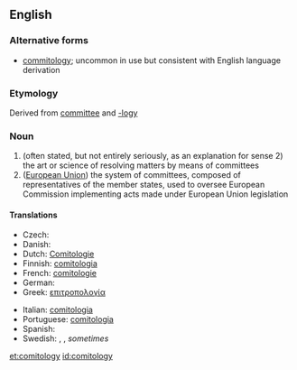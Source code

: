 ==English==

===Alternative forms===
* [[commitology]]; uncommon in use but consistent with English language derivation

===Etymology===
Derived from [[committee]] and [[-logy]]

===Noun===
{{en-noun|comitologies}}

# (often stated, but not entirely seriously, as an explanation for sense 2) the art or science of resolving matters by means of committees
# ([[European Union]]) the system of committees, composed of representatives of the member states, used to oversee European Commission implementing acts made under European Union legislation

====Translations====
{{trans-top|art of resolving issues by committees}}
* Czech: {{t-|cs|Komitologie}}
* Danish: {{t|da|komitologi}}
* Dutch: [[Comitologie]]
* Finnish: [[comitologia]]
* French: [[comitologie]] {{f}}
* German: {{t+|de|Komitologie}}
* Greek: [[επιτροπολογία]]
{{trans-mid}}
* Italian: [[comitologia]] {{f}}
* Portuguese: [[comitologia]]
* Spanish: {{t-|es|comitología}}
* Swedish: {{t|sv|kommittéförfarande}}, {{t|sv|kommittésystem}}, ''sometimes'' {{t|sv|kommittébestämmelser}} {{i|"kommittologi" should not be used, [http://www.regeringen.se/sb/d/2729#K say Swedish government's translators]}}
{{trans-bottom}}

[[et:comitology]]
[[id:comitology]]